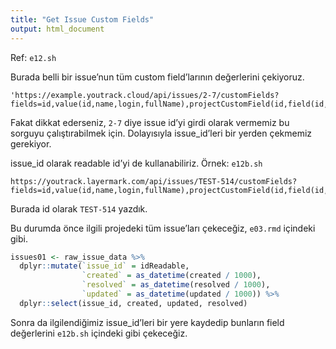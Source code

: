 ```yaml
---
title: "Get Issue Custom Fields"
output: html_document
---
```


Ref: `e12.sh`

Burada belli bir issue'nun tüm custom field'larının değerlerini çekiyoruz.

```
'https://example.youtrack.cloud/api/issues/2-7/customFields?fields=id,value(id,name,login,fullName),projectCustomField(id,field(id,name))'
```

Fakat dikkat ederseniz, `2-7` diye issue id'yi girdi olarak vermemiz bu sorguyu çalıştırabilmek için. Dolayısıyla  issue_id'leri bir yerden çekmemiz gerekiyor.

issue_id olarak readable id'yi de kullanabiliriz. Örnek: `e12b.sh`

```
https://youtrack.layermark.com/api/issues/TEST-514/customFields?fields=id,value(id,name,login,fullName),projectCustomField(id,field(id,name))
```

Burada id olarak `TEST-514` yazdık.

Bu durumda önce ilgili projedeki tüm issue'ları çekeceğiz, `e03.rmd` içindeki gibi.
```r
issues01 <- raw_issue_data %>%
  dplyr::mutate(`issue_id` = idReadable,
                `created` = as_datetime(created / 1000),
                `resolved` = as_datetime(resolved / 1000),
                `updated` = as_datetime(updated / 1000)) %>%
  dplyr::select(issue_id, created, updated, resolved)

```
Sonra da ilgilendiğimiz issue_id'leri bir yere kaydedip bunların field değerlerini `e12b.sh` içindeki gibi çekeceğiz.

